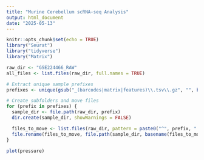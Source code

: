 ```yaml
---
title: "Murine Cerebellum scRNA-seq Analysis"
output: html_document
date: "2025-05-13"
---
```


```r
knitr::opts_chunk$set(echo = TRUE)
library("Seurat")
library("tidyverse")
library("Matrix")
```


```r
raw_dir <- "GSE224466_RAW"
all_files <- list.files(raw_dir, full.names = TRUE)

# Extract unique sample prefixes
prefixes <- unique(gsub("_(barcodes|matrix|features)\\.tsv\\.gz", "", basename(all_files)))

# Create subfolders and move files
for (prefix in prefixes) {
  sample_dir <- file.path(raw_dir, prefix)
  dir.create(sample_dir, showWarnings = FALSE)

  files_to_move <- list.files(raw_dir, pattern = paste0("^", prefix, ".*\\.tsv\\.gz$"), full.names = TRUE)
  file.rename(files_to_move, file.path(sample_dir, basename(files_to_move)))
}
```


```r
plot(pressure)
```

